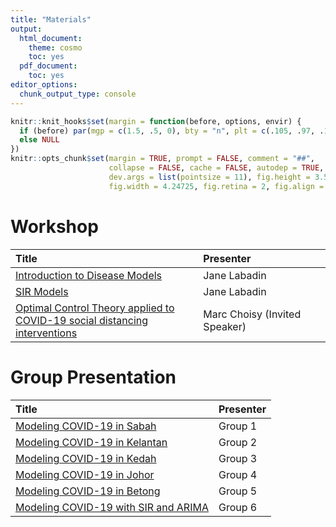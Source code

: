```yaml
---
title: "Materials"
output:
  html_document:
    theme: cosmo
    toc: yes
  pdf_document:
    toc: yes
editor_options: 
  chunk_output_type: console
---
```


```r
knitr::knit_hooks$set(margin = function(before, options, envir) {
  if (before) par(mgp = c(1.5, .5, 0), bty = "n", plt = c(.105, .97, .13, .97))
  else NULL
})
knitr::opts_chunk$set(margin = TRUE, prompt = FALSE, comment = "##",
                      collapse = FALSE, cache = FALSE, autodep = TRUE,
                      dev.args = list(pointsize = 11), fig.height = 3.5,
                      fig.width = 4.24725, fig.retina = 2, fig.align = "center")
```
# Workshop
|      Title       |  Presenter |
|:------------------|:------------|
|[Introduction to Disease Models](Materials/Lect_IntroDM1.pdf)|Jane Labadin|
|[SIR Models](Materials/Lect_SIR.pdf)|Jane Labadin|
|[Optimal Control Theory applied to COVID-19 social distancing interventions](Materials/Marc_Choisy.pdf)| Marc Choisy (Invited Speaker)

# Group Presentation
|      Title       |  Presenter |
|:------------------|:------------|
|[Modeling COVID-19 in Sabah](Materials/Group1.pptx)|Group 1|
|[Modeling COVID-19 in Kelantan](Materials/Group2.pptx)|Group 2|
|[Modeling COVID-19 in Kedah](Materials/Group4.pptx)|Group 3|
|[Modeling COVID-19 in Johor](Materials/Group4.pptx)|Group 4|
|[Modeling COVID-19 in Betong](Materials/Group4.pptx)|Group 5|
|[Modeling COVID-19 with SIR and ARIMA](Materials/Group6.pptx)|Group 6|